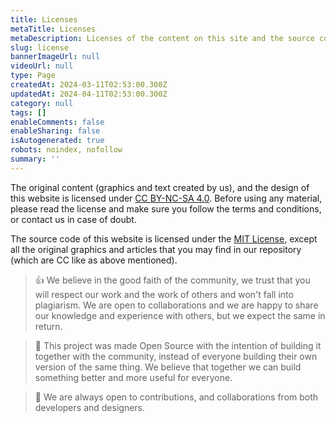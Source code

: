 ```yaml
---
title: Licenses
metaTitle: Licenses
metaDescription: Licenses of the content on this site and the source code.
slug: license
bannerImageUrl: null
videoUrl: null
type: Page
createdAt: 2024-03-11T02:53:00.300Z
updatedAt: 2024-04-11T02:53:00.300Z
category: null
tags: []
enableComments: false
enableSharing: false
isAutogenerated: true
robots: noindex, nofollow
summary: ''
---
```


The original content (graphics and text created by us), and the design of this website is licensed under
[CC BY-NC-SA 4.0](https://creativecommons.org/licenses/by-nc-sa/4.0/). Before using any material, please read the
license and make sure you follow the terms and conditions, or contact us in case of doubt.

The source code of this website is licensed under the [MIT License](https://opensource.org/licenses/MIT), except all the
original graphics and articles that you may find in our repository (which are CC like as above mentioned).

> 👍 We believe in the good faith of the community, we trust that you will respect our work and the work of others and
> won't fall into plagiarism. We are open to collaborations and we are happy to share our knowledge and experience with
> others, but we expect the same in return.

> 💚 This project was made Open Source with the intention of building it together with the community, instead of
> everyone building their own version of the same thing. We believe that together we can build something better and more
> useful for everyone.

> 🎨 We are always open to contributions, and collaborations from both developers and designers.
